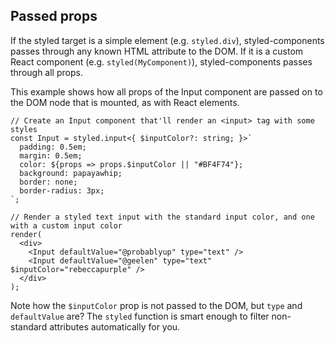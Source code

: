 ## Passed props

If the styled target is a simple element (e.g. `styled.div`), styled-components passes through any known HTML attribute to the DOM. If it is a custom React component (e.g. `styled(MyComponent)`), styled-components passes through all props.

This example shows how all props of the Input component are passed on to the
DOM node that is mounted, as with React elements.

```react
// Create an Input component that'll render an <input> tag with some styles
const Input = styled.input<{ $inputColor?: string; }>`
  padding: 0.5em;
  margin: 0.5em;
  color: ${props => props.$inputColor || "#BF4F74"};
  background: papayawhip;
  border: none;
  border-radius: 3px;
`;

// Render a styled text input with the standard input color, and one with a custom input color
render(
  <div>
    <Input defaultValue="@probablyup" type="text" />
    <Input defaultValue="@geelen" type="text" $inputColor="rebeccapurple" />
  </div>
);
```

Note how the `$inputColor` prop is not passed to the DOM, but `type` and `defaultValue` are? The `styled` function is smart enough to filter non-standard attributes automatically for you.
